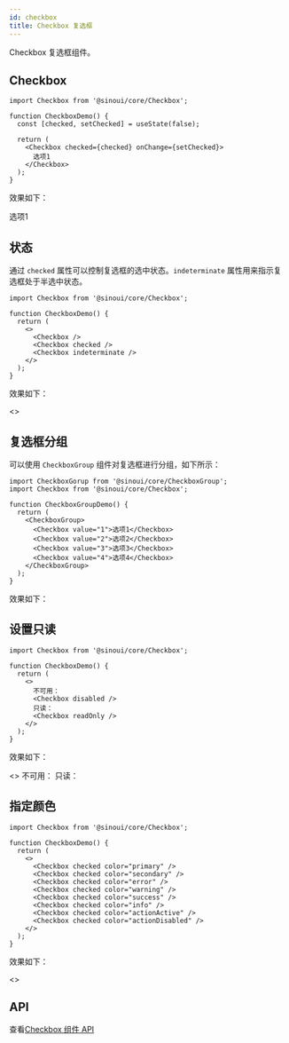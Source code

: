 ```yaml
---
id: checkbox
title: Checkbox 复选框
---
```


Checkbox 复选框组件。


## Checkbox

```tsx
import Checkbox from '@sinoui/core/Checkbox';

function CheckboxDemo() {
  const [checked, setChecked] = useState(false);

  return (
    <Checkbox checked={checked} onChange={setChecked}>
      选项1
    </Checkbox>
  );
}
```

效果如下：

<ThemeProvider theme={defaultTheme}>
  <CheckboxDemo>选项1</CheckboxDemo>
</ThemeProvider>

## 状态

通过 `checked` 属性可以控制复选框的选中状态。`indeterminate` 属性用来指示复选框处于半选中状态。

```tsx
import Checkbox from '@sinoui/core/Checkbox';

function CheckboxDemo() {
  return (
    <>
      <Checkbox />
      <Checkbox checked />
      <Checkbox indeterminate />
    </>
  );
}
```

效果如下：

<ThemeProvider theme={defaultTheme}>
  <>
    <Checkbox />
    <Checkbox checked />
    <Checkbox indeterminate />
  </>
</ThemeProvider>

## 复选框分组

可以使用 `CheckboxGroup` 组件对复选框进行分组，如下所示：

```tsx
import CheckboxGorup from '@sinoui/core/CheckboxGroup';
import Checkbox from '@sinoui/core/Checkbox';

function CheckboxGroupDemo() {
  return (
    <CheckboxGroup>
      <Checkbox value="1">选项1</Checkbox>
      <Checkbox value="2">选项2</Checkbox>
      <Checkbox value="3">选项3</Checkbox>
      <Checkbox value="4">选项4</Checkbox>
    </CheckboxGroup>
  );
}
```

效果如下：

<ThemeProvider theme={defaultTheme}>
  <CheckboxGroupDemo />
</ThemeProvider>

## 设置只读

```tsx
import Checkbox from '@sinoui/core/Checkbox';

function CheckboxDemo() {
  return (
    <>
      不可用：
      <Checkbox disabled />
      只读：
      <Checkbox readOnly />
    </>
  );
}
```

效果如下：

<ThemeProvider theme={defaultTheme}>
  <>
    不可用：
    <Checkbox disabled />
    只读：
    <Checkbox readOnly />
  </>
</ThemeProvider>

## 指定颜色

```tsx
import Checkbox from '@sinoui/core/Checkbox';

function CheckboxDemo() {
  return (
    <>
      <Checkbox checked color="primary" />
      <Checkbox checked color="secondary" />
      <Checkbox checked color="error" />
      <Checkbox checked color="warning" />
      <Checkbox checked color="success" />
      <Checkbox checked color="info" />
      <Checkbox checked color="actionActive" />
      <Checkbox checked color="actionDisabled" />
    </>
  );
}
```

效果如下：

<ThemeProvider theme={defaultTheme}>
  <>
    <Checkbox checked color="primary" />
    <Checkbox checked color="secondary" />
    <Checkbox checked color="error" />
    <Checkbox checked color="warning" />
    <Checkbox checked color="success" />
    <Checkbox checked color="info" />
    <Checkbox checked color="actionActive" />
    <Checkbox checked color="actionDisabled" />
  </>
</ThemeProvider>

## API

查看[Checkbox 组件 API](../components-apis/checkbox)
